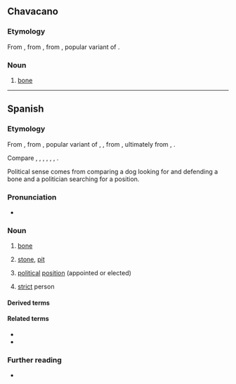 ==Chavacano==

===Etymology===
From {{inh|cbk|es|hueso}}, from {{inh|cbk|osp|huesso}}, from {{inh|cbk|la|ossum}}, popular variant of {{m|la|os}}.

===Noun===
{{head|cbk|noun}}

# {{lb|cbk|anatomy}} [[bone]]

----

==Spanish==
{{wikipedia|lang=es}}

===Etymology===
From {{inh|es|osp|huesso}}, from {{inh|es|la|ossum}}, popular variant of {{m|la|os}}, {{m|la||ossis}}, from {{inh|es|itc-pro|*ōs}}, ultimately from {{inh|es|ine-pro|*h₃ésth₁||bone}}, {{m|ine-pro|*h₂óst}}.

Compare {{cog|ca|os}}, {{cog|fr|os}}, {{cog|ia|osso}}, {{cog|it|osso}}, {{cog|pt|osso}}, {{cog|ro|os}}, {{cog|sc|ossu}}.

Political sense comes from comparing a dog looking for and defending a bone and a politician searching for a position.

===Pronunciation===
{{es-IPA}}
{{es-IPA|bueso|pre={{a|dialectal}}}}
{{es-IPA|güeso|pre={{a|dialectal}}}}
* {{audio|es|LL-Q1321 (spa)-Rodelar-hueso.wav|Audio}}

===Noun===
{{es-noun|m}}

# {{lb|es|anatomy}} [[bone]]
# {{lb|es|botany}} [[stone]], [[pit]] {{gloss|the central part of some [[fruit]]s, consisting of the [[seed]] and a hard [[endocarp]] layer (like those of peach, olive, avocado or mango)}}
# {{lb|es|politics|Mexico|slang}} [[political]] [[position]] (appointed or elected)
# {{lb|es|Spain|informal}} [[strict]] person

====Derived terms====
{{der3|es
|a otro perro con ese hueso
|calado hasta los huesos
|dar con sus huesos
|dar en hueso
|en carne y hueso
|en los huesos
|hueso coxal
|hueso cuboides
|hueso de la cadera
|hueso frontal
|hueso grande
|hueso innominado
|hueso temporal
|perro que no camina, no encuentra hueso
|pinchar en hueso
|quebrantahuesos
|{{l|es|hueso duro de roer||tough cookie, tough nut to crack}}
}}

====Related terms====
* {{l|es|ososo}}
* {{l|es|huesudo}}

===Further reading===
* {{R:es:DRAE}}